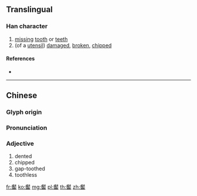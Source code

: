{{character info/new}}
==Translingual==

===Han character===
{{Han char|rn=211|rad=齒|as=20|sn=35|four=23772|canj=YKYMU|ids=⿱獻齒}}

# [[missing]] [[tooth]] or [[teeth]]
# (of a [[utensil]]) [[damaged]], [[broken]], [[chipped]]

====References====
* {{Han ref|kx=1536.310|dkj=48813|dj=2075.360|hdz=74802.160|uh=9F7E|ud=40830|bh=F9D3|bd=63955}}

----

==Chinese==
{{zh-forms|s=𫜰}}

===Glyph origin===
{{Han etym}}

===Pronunciation===
{{zh-pron
|m=yà,è
|cat=a
}}

===Adjective===
{{zh-adj}}

# dented
# chipped
# gap-toothed
# toothless

[[fr:齾]]
[[ko:齾]]
[[mg:齾]]
[[pl:齾]]
[[th:齾]]
[[zh:齾]]